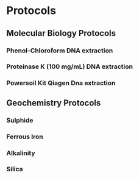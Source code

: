 # Protocols

## Molecular Biology Protocols

### Phenol-Chloroform DNA extraction

### Proteinase K (100 mg/mL) DNA extraction

### Powersoil Kit Qiagen Dna extraction


## Geochemistry Protocols

### Sulphide 

### Ferrous Iron

### Alkalinity

### Silica




